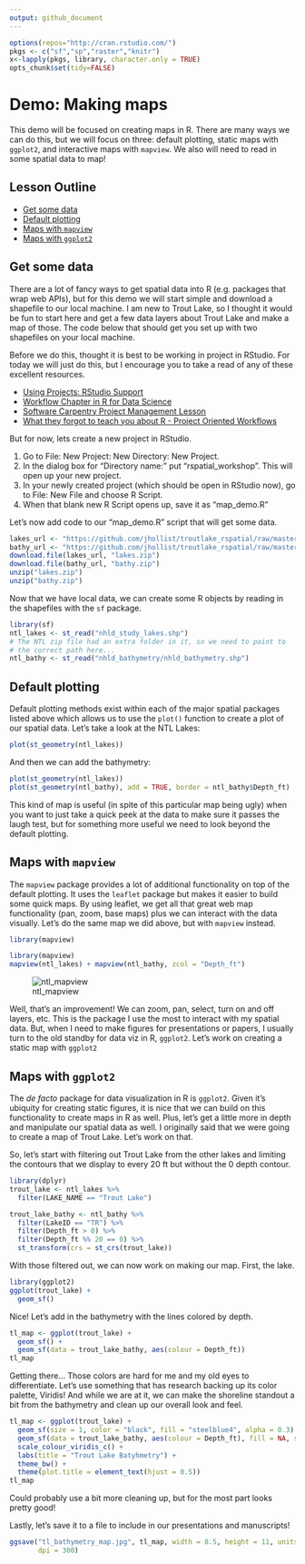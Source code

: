 ```yaml
---
output: github_document
---
```


```r
options(repos="http://cran.rstudio.com/")
pkgs <- c("sf","sp","raster","knitr")
x<-lapply(pkgs, library, character.only = TRUE)
opts_chunk$set(tidy=FALSE)
```
 
# Demo: Making maps
This demo will be focused on creating maps in R.  There are many ways we can do this, but we will focus on three: default plotting, static maps with `ggplot2`, and interactive maps with `mapview`.  We also will need to read in some spatial data to map!

## Lesson Outline
- [Get some data](#get-some-data)
- [Default plotting](#default-plotting)
- [Maps with `mapview`](#maps-with-mapview)
- [Maps with `ggplot2`](#maps-with-ggplot2)

## Get some data
There are a lot of fancy ways to get spatial data into R (e.g. packages that wrap web APIs), but for this demo we will start simple and download a shapefile to our local machine.  I am new to Trout Lake, so I thought it would be fun to start here and get a few data layers about Trout Lake and make a map of those.  The code below that should get you set up with two shapefiles on your local machine. 

Before we do this, thought it is best to be working in project in RStudio.  For today we will just do this, but I encourage you to take a read of any of these excellent resources.  

- [Using Projects: RStudio Support](https://support.rstudio.com/hc/en-us/articles/200526207-Using-Projects)
- [Workflow Chapter in R for Data Science](https://r4ds.had.co.nz/workflow-projects.html)
- [Software Carpentry Project Management Lesson](https://swcarpentry.github.io/r-novice-gapminder/02-project-intro/)
- [What they forgot to teach you about R - Project Oriented Workflows](https://whattheyforgot.org/project-oriented-workflow.html)

But for now, lets create a new project in RStudio.  

1. Go to File: New Project: New Directory: New Project.  
2. In the dialog box for "Directory name:" put "rspatial_workshop". This will open up your new project.  
3. In your newly created project (which should be open in RStudio now), go to File: New File and choose R Script.
4. When that blank new R Script opens up, save it as "map_demo.R"

Let's now add code to our "map_demo.R" script that will get some data.

```r
lakes_url <- "https://github.com/jhollist/troutlake_rspatial/raw/master/data/ntl135_v2.zip"
bathy_url <- "https://github.com/jhollist/troutlake_rspatial/raw/master/data/nhld_bathymetry_v2.zip"
download.file(lakes_url, "lakes.zip")
download.file(bathy_url, "bathy.zip")
unzip("lakes.zip")
unzip("bathy.zip")
```

Now that we have local data, we can create some R objects by reading in the shapefiles with the `sf` package.

```r
library(sf)
ntl_lakes <- st_read("nhld_study_lakes.shp")
# The NTL zip file had an extra folder in it, so we need to point to 
# the correct path here...
ntl_bathy <- st_read("nhld_bathymetry/nhld_bathymetry.shp")
```

## Default plotting
Default plotting methods exist within each of the major spatial packages listed above which allows us to use the  `plot()` function to create a plot of our spatial data.  Let's take a look at the NTL Lakes:

```r
plot(st_geometry(ntl_lakes))
```

And then we can add the bathymetry:

```r
plot(st_geometry(ntl_lakes))
plot(st_geometry(ntl_bathy), add = TRUE, border = ntl_bathy$Depth_ft)
```

This kind of map is useful (in spite of this particular map being ugly) when you want to just take a quick peek at the data to make sure it passes the laugh test, but for something more useful we need to look beyond the default plotting.  

## Maps with `mapview`
The `mapview` package provides a lot of additional functionality on top of the default plotting.  It uses the `leaflet` package but makes it easier to build some quick maps.  By using leaflet, we get all that great web map functionality (pan, zoom, base maps) plus we can interact with the data visually.  Let's do the same map we did above, but with `mapview` instead. 

```r
library(mapview)
```


```r
library(mapview)
mapview(ntl_lakes) + mapview(ntl_bathy, zcol = "Depth_ft")
```

![ntl_mapview](ntl_mapview.jpg)

Well, that's an improvement!  We can zoom, pan, select, turn on and off layers, etc.  This is the package I use the most to interact with my spatial data.  But, when I need to make figures for presentations or papers, I usually turn to the old standby for data viz in R, `ggplot2`.  Let's work on creating a static map with `ggplot2`

## Maps with `ggplot2`
The *de facto* package for data visualization in R is `ggplot2`.  Given it's ubiquity for creating static figures, it is nice that we can build on this functionality to create maps in R as well. Plus, let's get a little more in depth and manipulate our spatial data as well.  I originally said that we were going to create a map of Trout Lake.  Let's work on that. 

So, let's start with filtering out Trout Lake from the other lakes and limiting the contours that we display to every 20 ft but without the 0 depth contour. 

```r
library(dplyr)
trout_lake <- ntl_lakes %>%
  filter(LAKE_NAME == "Trout Lake")

trout_lake_bathy <- ntl_bathy %>%
  filter(LakeID == "TR") %>%
  filter(Depth_ft > 0) %>%
  filter(Depth_ft %% 20 == 0) %>%
  st_transform(crs = st_crs(trout_lake))
```

With those filtered out, we can now work on making our map.  First, the lake.

```r
library(ggplot2)
ggplot(trout_lake) +
  geom_sf()
```

Nice!  Let's add in the bathymetry with the lines colored by depth.

```r
tl_map <- ggplot(trout_lake) +
  geom_sf() +
  geom_sf(data = trout_lake_bathy, aes(colour = Depth_ft))
tl_map
```

Getting there...  Those colors are hard for me and my old eyes to differentiate.  Let's use something that has research backing up its color palette, Viridis!  And while we are at it, we can make the shoreline standout a bit from the bathymetry and clean up our overall look and feel.

```r
tl_map <- ggplot(trout_lake) +
  geom_sf(size = 1, color = "black", fill = "steelblue4", alpha = 0.3) +
  geom_sf(data = trout_lake_bathy, aes(colour = Depth_ft), fill = NA, size = 0.75) +
  scale_colour_viridis_c() + 
  labs(title = "Trout Lake Batyhmetry") +
  theme_bw() +
  theme(plot.title = element_text(hjust = 0.5))
tl_map
```

Could probably use a bit more cleaning up, but for the most part looks pretty good!

Lastly, let's save it to a file to include in our presentations and manuscripts!

```r
ggsave("tl_bathymetry_map.jpg", tl_map, width = 8.5, height = 11, units = "in", 
       dpi = 300)
```




